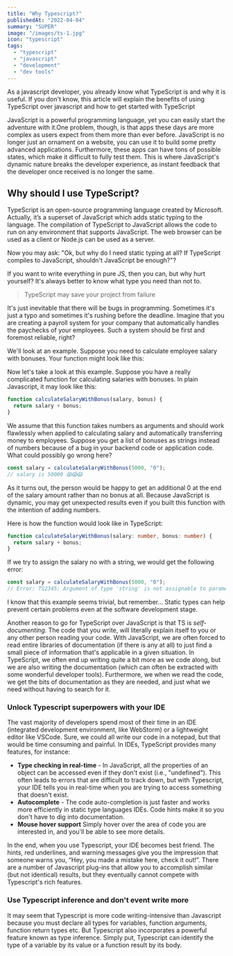 ```yaml
---
title: "Why Typescript?"
publishedAt: "2022-04-04"
summary: "SUPER"
image: "/images/ts-1.jpg"
icon: "typescript"
tags:
  - "typescript"
  - "javascript"
  - "development"
  - "dev tools"
---
```


As a javascript developer, you already know what TypeScript is and why it is useful.
If you don't know, this article will explain the benefits of using TypeScript over
javascript and how to get started with TypeScript

JavaScript is a powerful programming language, yet you can easily start the adventure
with it.One problem, though, is that apps these days are more complex as users expect from
them more than ever before. JavaScript is no longer just an ornament on a website, you
can use it to build some pretty advanced applications. Furthermore, these apps can
have tons of possible states, which make it difficult to fully test them. This is where
JavaScript's dynamic nature breaks the developer experience, as instant feedback that the
developer once received is no longer the same.

## Why should I use TypeScript?

TypeScript is an open-source programming language created by Microsoft. Actually, it’s a
superset of JavaScript which adds static typing to the language. The compilation of
TypeScript to JavaScript allows the code to run on any environment that supports
JavaScript. The web browser can be used as a client or Node.js can be used as a server.

Now you may ask: "Ok, but why do I need static typing at all? If TypeScript compiles
to JavaScript, shouldn't JavaScript be enough?"?

If you want to write everything in pure JS, then you can, but why hurt yourself? It's
always better to know what type you need than not to.

> TypeScript may save your project from failure

It's just inevitable that there will be bugs in programming. Sometimes it's just a
typo and sometimes it's rushing before the deadline. Imagine that you are creating a
payroll system for your company that automatically handles the paychecks of your
employees. Such a system should be first and foremost reliable, right?

We'll look at an example. Suppose you need to calculate employee salary with bonuses.
Your function might look like this:

Now let's take a look at this example. Suppose you have a really complicated function
for calculating salaries with bonuses. In plain Javascript, it may look like this:

```js
function calculateSalaryWithBonus(salary, bonus) {
  return salary + bonus;
}
```

We assume that this function takes numbers as arguments and should work flawlessly when
applied to calculating salary and automatically transferring money to employees.
Suppose you get a list of bonuses as strings instead of numbers because of a bug in your
backend code or application code. What could possibly go wrong here?

```js
const salary = calculateSalaryWithBonus(5000, "0");
// salary is 50000 😱😱😱
```

As it turns out, the person would be happy to get an additional 0 at the end of the salary
amount rather than no bonus at all. Because JavaScript is dynamic, you may get unexpected
results even if you built this function with the intention of adding numbers.

Here is how the function would look like in TypeScript:

```ts
function calculateSalaryWithBonus(salary: number, bonus: number) {
  return salary + bonus;
}
```

If we try to assign the salary no with a string, we would get the following error:

```ts
const salary = calculateSalaryWithBonus(5000, "0");
// Error: TS2345: Argument of type 'string' is not assignable to parameter of type 'number'.
```

I know that this example seems trivial, but remember... Static types can help prevent
certain problems even at the software development stage.

Another reason to go for TypeScript over JavaScript is that TS is _self-documenting_.
The code that you write, will literally explain itself to you or any other person
reading your code. With JavaScript, we are often forced to read entire libraries of
documentation (if there is any at all) to just find a small piece of information that's
applicable in a given situation. In TypeScript, we often end up writing quite a bit
more as we code along, but we are also writing the documentation (which can often be
extracted with some wonderful developer tools). Furthermore, we when we read the code,
we get the bits of documentation as they are needed, and just what we need without
having to search for it.

### Unlock Typescript superpowers with your IDE

The vast majority of developers spend most of their time in an IDE (integrated
development environment, like WebStorm) or a lightweight editor like VSCode. Sure, we
could all write our code in a notepad, but that would be time consuming and painful. In
IDEs, TypeScript provides many features, for instance:

- **Type checking in real-time** - In JavaScript, all the properties of an object can be
  accessed even if they don't exist (i.e., "undefined"). This often leads to errors that
  are
  difficult to track down, but with Typescript, your IDE tells you in real-time when you
  are
  trying to access something that doesn't exist.
- **Autocomplete** - The code auto-completion is just faster and works more efficiently in
  static type languages IDEs. Code hints make it so you don't have to dig into
  documentation.
- **Mouse hover support** Simply hover over the area of code you are interested in,
  and you'll be able to see more details.

In the end, when you use Typescript, your IDE becomes best friend. The
hints, red underlines, and warning messages give you the impression that someone warns
you, “Hey, you made a mistake here, check it out!”. There are a number of Javascript
plug-ins that allow you to accomplish similar (but not identical) results, but they
eventually cannot compete with Typescript's rich features.

### Use Typescript inference and don't event write more

It may seem that Typescript is more code writing-intensive than Javascript because you
must declare all types for variables, function arguments, function return types etc. But
Typescript also incorporates a powerful feature known as type inference. Simply put,
Typescript can identify the type of a variable by its value or a function result by its
body.
